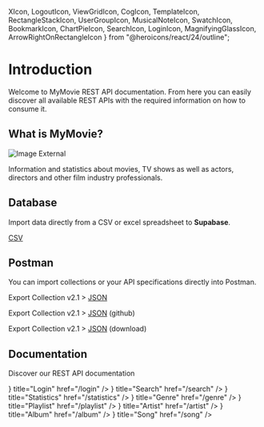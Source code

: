   XIcon,
  LogoutIcon,
  ViewGridIcon,
  CogIcon,
  TemplateIcon,
  RectangleStackIcon,
  UserGroupIcon,
  MusicalNoteIcon,
  SwatchIcon,
  BookmarkIcon,
  ChartPieIcon,
  SearchIcon,
  LoginIcon,
  MagnifyingGlassIcon,
  ArrowRightOnRectangleIcon
} from "@heroicons/react/24/outline";

# Introduction
 
Welcome to MyMovie REST API documentation. From here you can easily discover all available REST APIs with the required information on how to consume it.

## What is MyMovie?

![Image External](../public/demo.png)

Information and statistics about movies, TV shows as well as actors, directors and other film industry professionals.

## Database

Import data directly from a CSV or excel spreadsheet to **Supabase**.

[CSV](https://github.com/wahid-ari/next-supabase-music-docs/tree/master/public/supabase-csv)

## Postman

You can import collections or your API specifications directly into Postman.

Export Collection v2.1 > [JSON](/Next-Supabase-Music.postman_collection.json)

Export Collection v2.1 > [JSON](https://github.com/wahid-ari/next-supabase-music-docs/blob/master/public/Next-Supabase-Music.postman_collection.json) (github)

Export Collection v2.1 > [JSON](https://github.com/wahid-ari/next-supabase-music-docs/raw/master/public/Next-Supabase-Music.postman_collection.json) (download)

## Documentation

Discover our REST API documentation

<Cards>
	<Card
		icon={
			<ArrowRightOnRectangleIcon className="w-6 h-6" />
		}
		title="Login"
		href="/login"
	/>
	<Card
		icon={
			<MagnifyingGlassIcon className="w-6 h-6" />
		}
		title="Search"
		href="/search"
	/>
	<Card
		icon={
			<ChartPieIcon className="w-6 h-6" />
		}
		title="Statistics"
		href="/statistics"
	/>
	<Card
		icon={
			<SwatchIcon className="w-6 h-6" />
		}
		title="Genre"
		href="/genre"
	/>
	<Card
		icon={
			<BookmarkIcon className="w-6 h-6" />
		}
		title="Playlist"
		href="/playlist"
	/>
	<Card
		icon={
			<UserGroupIcon className="w-6 h-6" />
		}
		title="Artist"
		href="/artist"
	/>
	<Card
		icon={
			<RectangleStackIcon className="w-6 h-6" />
		}
		title="Album"
		href="/album"
	/>
	<Card
		icon={
			<MusicalNoteIcon className="w-6 h-6" />
		}
		title="Song"
		href="/song"
	/>
</Cards>